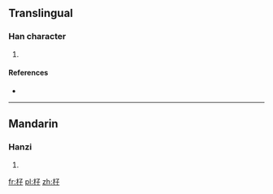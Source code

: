 ==Translingual==

===Han character===
{{Han char|rn=75|rad=木|as=03|sn=7|four=4794<sub>0</sub>|canj=木弓木 (DND), X木弓木 (XDND)}}

# {{defn|Han|sort=木03}}

====References====
* {{Han ref|kx=0511.100|dkj=14458|hdz=21162.060|uh=674D|ud=26445|bh=CB45|bd=52037}}

----

==Mandarin==

===Hanzi===
{{cmn-hanzi|pin=[[zǐ]] ([[zi3]])|wg=tzu<sup>3</sup>}}

# {{defn|lang=cmn|sort=木03}}

[[fr:杍]]
[[pl:杍]]
[[zh:杍]]